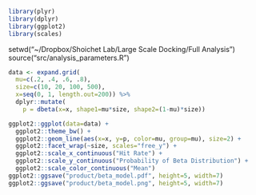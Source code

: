 
```r
library(plyr)
library(dplyr)
library(ggplot2)
library(scales)
```


setwd("~/Dropbox/Shoichet Lab/Large Scale Docking/Full Analysis")
source("src/analysis_parameters.R")

```r
data <- expand.grid(
  mu=c(.2, .4, .6, .8),
  size=c(10, 20, 100, 500),
  x=seq(0, 1, length.out=200)) %>%
  dplyr::mutate(
    p = dbeta(x=x, shape1=mu*size, shape2=(1-mu)*size))
```

```r
ggplot2::ggplot(data=data) +
  ggplot2::theme_bw() +
  ggplot2::geom_line(aes(x=x, y=p, color=mu, group=mu), size=2) +
  ggplot2::facet_wrap(~size, scales="free_y") +
  ggplot2::scale_x_continuous("Hit Rate") +
  ggplot2::scale_y_continuous("Probability of Beta Distribution") +
  ggplot2::scale_color_continuous("Mean")
ggplot2::ggsave("product/beta_model.pdf", height=5, width=7)
ggplot2::ggsave("product/beta_model.png", height=5, width=7)

```

```r


```
